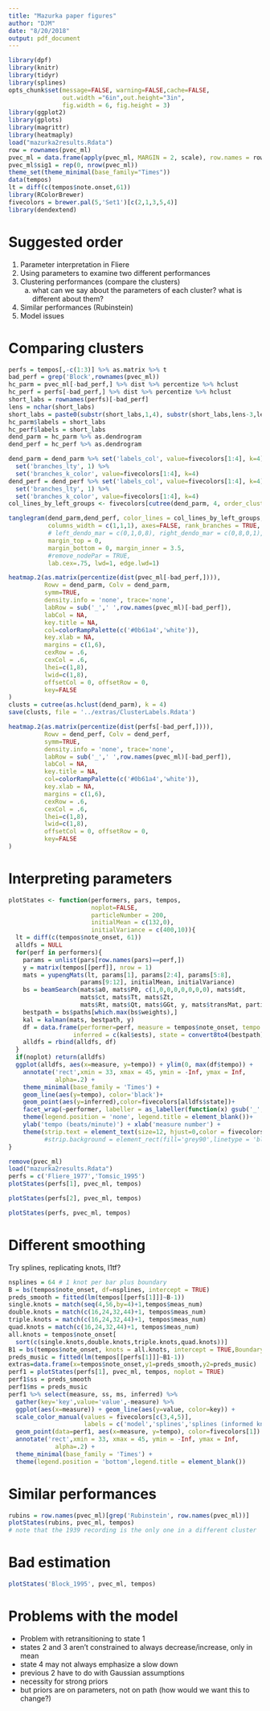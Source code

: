 ```yaml
---
title: "Mazurka paper figures"
author: "DJM"
date: "8/20/2018"
output: pdf_document
---
```


```r
library(dpf)
library(knitr)
library(tidyr)
library(splines)
opts_chunk$set(message=FALSE, warning=FALSE,cache=FALSE,
               out.width ="6in",out.height="3in",
               fig.width = 6, fig.height = 3)
library(ggplot2)
library(gplots)
library(magrittr)
library(heatmaply)
load("mazurka2results.Rdata")
row = rownames(pvec_ml)
pvec_ml = data.frame(apply(pvec_ml, MARGIN = 2, scale), row.names = row)
pvec_ml$sig1 = rep(0, nrow(pvec_ml))
theme_set(theme_minimal(base_family="Times"))
data(tempos)
lt = diff(c(tempos$note.onset,61))
library(RColorBrewer)
fivecolors = brewer.pal(5,'Set1')[c(2,1,3,5,4)]
library(dendextend)
```

# Suggested order

1. Parameter interpretation in Fliere
2. Using parameters to examine two different performances
3. Clustering performances (compare the clusters)
    a. what can we say about the parameters of each cluster? what is different about them?
4. Similar performances (Rubinstein)
5. Model issues

# Comparing clusters

```r
perfs = tempos[,-c(1:3)] %>% as.matrix %>% t
bad_perf = grep('Block',rownames(pvec_ml))
hc_parm = pvec_ml[-bad_perf,] %>% dist %>% percentize %>% hclust
hc_perf = perfs[-bad_perf,] %>% dist %>% percentize %>% hclust
short_labs = rownames(perfs)[-bad_perf]
lens = nchar(short_labs)
short_labs = paste0(substr(short_labs,1,4), substr(short_labs,lens-3,lens))
hc_parm$labels = short_labs
hc_perf$labels = short_labs
dend_parm = hc_parm %>% as.dendrogram
dend_perf = hc_perf %>% as.dendrogram

dend_parm = dend_parm %>% set('labels_col', value=fivecolors[1:4], k=4) %>%
  set('branches_lty', 1) %>%
  set('branches_k_color', value=fivecolors[1:4], k=4)
dend_perf = dend_perf %>% set('labels_col', value=fivecolors[1:4], k=4) %>%
  set('branches_lty', 1) %>%
  set('branches_k_color', value=fivecolors[1:4], k=4)
col_lines_by_left_groups <- fivecolors[cutree(dend_parm, 4, order_clusters_as_data=FALSE)]
```

```r
tanglegram(dend_parm,dend_perf, color_lines = col_lines_by_left_groups,
           columns_width = c(1,1,1), axes=FALSE, rank_branches = TRUE, type='t',
           # left_dendo_mar = c(0,1,0,8), right_dendo_mar = c(0,8,0,1), 
           margin_top = 0,
           margin_bottom = 0, margin_inner = 3.5, 
           #remove_nodePar = TRUE,
           lab.cex=.75, lwd=1, edge.lwd=1)
```


```r
heatmap.2(as.matrix(percentize(dist(pvec_ml[-bad_perf,]))),
          Rowv = dend_parm, Colv = dend_parm, 
          symm=TRUE,
          density.info = 'none', trace='none',
          labRow = sub('_',' ',row.names(pvec_ml)[-bad_perf]),
          labCol = NA,
          key.title = NA,
          col=colorRampPalette(c('#0b61a4','white')),
          key.xlab = NA, 
          margins = c(1,6),
          cexRow = .6,
          cexCol = .6,
          lhei=c(1,8),
          lwid=c(1,8),
          offsetCol = 0, offsetRow = 0,
          key=FALSE
)
clusts = cutree(as.hclust(dend_parm), k = 4)
save(clusts, file = '../extras/ClusterLabels.Rdata')
```

```r
heatmap.2(as.matrix(percentize(dist(perfs[-bad_perf,]))),
          Rowv = dend_perf, Colv = dend_perf, 
          symm=TRUE,
          density.info = 'none', trace='none',
          labRow = sub('_',' ',row.names(pvec_ml)[-bad_perf]),
          labCol = NA,
          key.title = NA,
          col=colorRampPalette(c('#0b61a4','white')),
          key.xlab = NA, 
          margins = c(1,6),
          cexRow = .6,
          cexCol = .6,
          lhei=c(1,8),
          lwid=c(1,8),
          offsetCol = 0, offsetRow = 0,
          key=FALSE
)
```


# Interpreting parameters

```r
plotStates <- function(performers, pars, tempos,
                       noplot=FALSE,
                       particleNumber = 200, 
                       initialMean = c(132,0), 
                       initialVariance = c(400,10)){
  lt = diff(c(tempos$note_onset, 61))
  alldfs = NULL
  for(perf in performers){
    params = unlist(pars[row.names(pars)==perf,])
    y = matrix(tempos[[perf]], nrow = 1)
    mats = yupengMats(lt, params[1], params[2:4], params[5:8], 
                    params[9:12], initialMean, initialVariance)
    bs = beamSearch(mats$a0, mats$P0, c(1,0,0,0,0,0,0,0), mats$dt, 
                    mats$ct, mats$Tt, mats$Zt,
                    mats$Rt, mats$Qt, mats$GGt, y, mats$transMat, particleNumber)
    bestpath = bs$paths[which.max(bs$weights),]
    kal = kalman(mats, bestpath, y)
    df = data.frame(performer=perf, measure = tempos$note_onset, tempo = c(y), 
                  inferred = c(kal$ests), state = convert8to4(bestpath))
    alldfs = rbind(alldfs, df)
  }
  if(noplot) return(alldfs)
  ggplot(alldfs, aes(x=measure, y=tempo)) + ylim(0, max(df$tempo)) +
    annotate('rect',xmin = 33, xmax = 45, ymin = -Inf, ymax = Inf,
             alpha=.2) + 
    theme_minimal(base_family = 'Times') +
    geom_line(aes(y=tempo), color='black')+
    geom_point(aes(y=inferred),color=fivecolors[alldfs$state])+
    facet_wrap(~performer, labeller = as_labeller(function(x) gsub('_',' ', x))) +
    theme(legend.position = 'none', legend.title = element_blank())+
    ylab('tempo (beats/minute)') + xlab('measure number') +
    theme(strip.text = element_text(size=12, hjust=0,color = fivecolors[1]))
          #strip.background = element_rect(fill='grey90',linetype = 'blank'))
}

```

```r
remove(pvec_ml)
load("mazurka2results.Rdata")
perfs = c('Fliere_1977','Tomsic_1995')
plotStates(perfs[1], pvec_ml, tempos)
```

```r
plotStates(perfs[2], pvec_ml, tempos)
```

```r
plotStates(perfs, pvec_ml, tempos)
```


# Different smoothing

Try splines, replicating knots, l1tf?

```r
nsplines = 64 # 1 knot per bar plus boundary
B = bs(tempos$note_onset, df=nsplines, intercept = TRUE)
preds_smooth = fitted(lm(tempos[[perfs[1]]]~B-1))
single.knots = match(seq(4,56,by=4)+1,tempos$meas_num)
double.knots = match(c(16,24,32,44)+1, tempos$meas_num)
triple.knots = match(c(16,24,32,44)+1, tempos$meas_num)
quad.knots = match(c(16,24,32,44)+1, tempos$meas_num)
all.knots = tempos$note_onset[
  sort(c(single.knots,double.knots,triple.knots,quad.knots))]
B1 = bs(tempos$note_onset, knots = all.knots, intercept = TRUE,Boundary.knots = c(1,61))
preds_music = fitted(lm(tempos[[perfs[1]]]~B1-1))
extras=data.frame(x=tempos$note_onset,y1=preds_smooth,y2=preds_music)
perf1 = plotStates(perfs[1], pvec_ml, tempos, noplot = TRUE)
perf1$ss = preds_smooth
perf1$ms = preds_music
perf1 %>% select(measure, ss, ms, inferred) %>%
  gather(key='key',value='value',-measure) %>%
  ggplot(aes(x=measure)) + geom_line(aes(y=value, color=key)) +
  scale_color_manual(values = fivecolors[c(3,4,5)],
                     labels = c('model','splines','splines (informed knots)')) + 
  geom_point(data=perf1, aes(x=measure, y=tempo), color=fivecolors[1]) +
  annotate('rect',xmin = 33, xmax = 45, ymin = -Inf, ymax = Inf,
             alpha=.2) + 
  theme_minimal(base_family = 'Times') +
  theme(legend.position = 'bottom',legend.title = element_blank())
```




# Similar performances 

```r
rubins = row.names(pvec_ml)[grep('Rubinstein', row.names(pvec_ml))]
plotStates(rubins, pvec_ml, tempos)              
# note that the 1939 recording is the only one in a different cluster
```




# Bad estimation

```r
plotStates('Block_1995', pvec_ml, tempos)
```

# Problems with the model

* Problem with retransitioning to state 1
* states 2 and 3 aren't constrained to always decrease/increase, only in mean
* state 4 may not always emphasize a slow down
* previous 2 have to do with Gaussian assumptions
* necessity for strong priors
* but priors are on parameters, not on path (how would we want this to change?)



